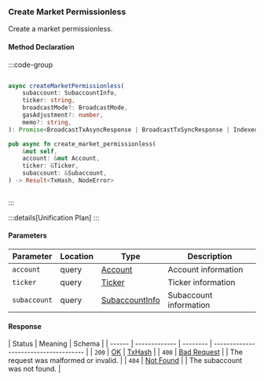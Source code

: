 ### Create Market Permissionless

Create a market permissionless.

#### Method Declaration

:::code-group

```python [Python]

```

```typescript [TypeScript]
async createMarketPermissionless(
    subaccount: SubaccountInfo,
    ticker: string,
    broadcastMode?: BroadcastMode,
    gasAdjustment?: number,
    memo?: string,
): Promise<BroadcastTxAsyncResponse | BroadcastTxSyncResponse | IndexedTx>
```

```rust [Rust]
pub async fn create_market_permissionless(
    &mut self,
    account: &mut Account,
    ticker: &Ticker,
    subaccount: &Subaccount,
) -> Result<TxHash, NodeError>
```

```url [API]

```

:::

:::details[Unification Plan]
:::

#### Parameters

| Parameter    | Location | Type             | Description            |
| ------------ | -------- | ---------------- | ---------------------- |
| `account`    | query    | [Account]        | Account information    |
| `ticker`     | query    | [Ticker]         | Ticker information     |
| `subaccount` | query    | [SubaccountInfo] | Subaccount information |

#### Response

| Status | Meaning       | Schema   |
| ------ | ------------- | -------- | ------------------------------------- |
| `200`  | [OK]          | [TxHash] |
| `400`  | [Bad Request] |          | The request was malformed or invalid. |
| `404`  | [Not Found]   |          | The subaccount was not found.         |

[Account]: /types/account
[Ticker]: /types/ticker
[SubaccountInfo]: /types/subaccount_info
[OK]: /types/ok
[TxHash]: /types/tx_hash
[Bad Request]: /types/bad-request
[Not Found]: /types/not-found
